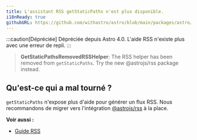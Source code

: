 ```yaml
---
title: L'assistant RSS getStaticPaths n'est plus disponible.
i18nReady: true
githubURL: https://github.com/withastro/astro/blob/main/packages/astro/src/core/errors/errors-data.ts
---
```


:::caution[Dépréciée]
Dépréciée depuis Astro 4.0. L'aide RSS n'existe plus avec une erreur de repli.
:::


> **GetStaticPathsRemovedRSSHelper**: The RSS helper has been removed from `getStaticPaths`. Try the new @astrojs/rss package instead.

## Qu'est-ce qui a mal tourné ?
`getStaticPaths` n'expose plus d'aide pour générer un flux RSS. Nous recommandons de migrer vers l'intégration [@astrojs/rss](/fr/recipes/rss/#mise-en-place-de-astrojsrss) à la place.

**Voir aussi :**
-  [Guide RSS](/fr/recipes/rss/)
